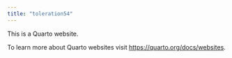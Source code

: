 ```yaml
---
title: "toleration54"
---
```


This is a Quarto website.

To learn more about Quarto websites visit <https://quarto.org/docs/websites>.
